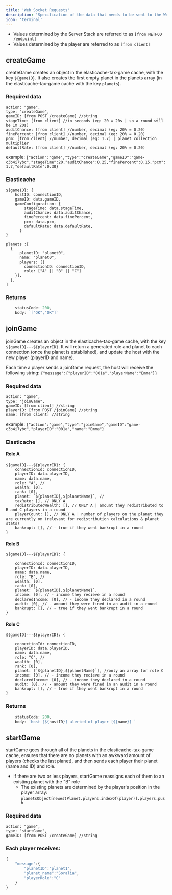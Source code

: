 ```yaml
---
title: 'Web Socket Requests'
description: 'Specification of the data that needs to be sent to the WebSocket connection to execute a given function. For each function, you can find the data structure and an example of a working command.'
icon: 'terminal'
---
```

* Values determined by the Server Stack are referred to as `[from METHOD /endpoint]`
* Values determined by the player are referred to as `[from client]`

## createGame
createGame creates an object in the elasticache-tax-game cache, with the key `${gameID}`. It also creates the first empty planet in the planets array (in the elasticache-tax-game cache with the key `planets`).

### Required data
```
action: "game",
type: "createGame",
gameID: [from POST /createGame] //string
stageTime: [from client] //in seconds (eg: 20 = 20s | so a round will be 1m 20s)
auditChance: [from client] //number, decimal (eg: 20% = 0.20)
finePercent: [from client] //number, decimal (eg: 20% = 0.20)
pcm: [from client] //number, decimal (eg: 1.7) | planet collection multiplier
defaultRate: [from client] //number, decimal (eg: 20% = 0.20)
```

example: `{"action":"game","type":"createGame","gameID":"game-c3b4i7ybc","stageTime":20,"auditChance":0.25,"finePercent":0.15,"pcm":1.7,"defaultRate":0.30}`

### Elasticache
```
${gameID}: {
    hostID: connectionID,
    gameID: data.gameID,
    gameConfiguration: {
        stageTime: data.stageTime,
        auditChance: data.auditChance,
        finePercent: data.finePercent,
        pcm: data.pcm,
        defaultRate: data.defaultRate,
      }
}

planets :[
  {
      planetID: "planet0",
      name: "planet0",
      players: [{
        connectionID: connectionID,
        role: ["A" || "B" || "C"]
    }],
  },
]
```

### Returns

```javascript
    statusCode: 200,
    body: `["OK","OK"]`
```

## joinGame
joinGame creates an object in the elasticache-tax-game cache, with the key `${gameID}---${playerID}`. It will return a generated role and planet to each connection (once the planet is established), and update the host with the new player (playerID and name).


<Note>Each time a player sends a joinGame request, the host will receive the following string: `{"message":{"playerID":"001a","playerName":"Emma"}}`</Note>

### Required data
```
action: "game",
type: "joinGame",
gameID: [from client] //string
playerID: [from POST /joinGame] //string
name: [from client] //string
```

example: `{"action":"game","type":"joinGame","gameID":"game-c3b4i7ybc","playerID":"001a","name":"Emma"}`

### Elasticache

#### Role A
```
${gameID}---${playerID}: {
    connectionId: connectionID,
    playerID: data.playerID,
    name: data.name,
    role: "A", //
    wealth: [0],
    rank: [0],
    planet: `${planetID},${planetName}`, // 
    taxRate: [], // ONLY A
    redistributedWealth: [], // ONLY A | amount they redistributed to B and C players in a round
    playerCount: [], // ONLY A | number of players on the planet they are currently on (relevant for redistribution calculations & planet stats)
    bankrupt: [], // - true if they went bankrupt in a round
}
```

#### Role B
```
${gameID}---${playerID}: {

    connectionId: connectionID,
    playerID: data.playerID,
    name: data.name,
    role: "B", //
    wealth: [0],
    rank: [0],
    planet: `${planetID},${planetName}`,
    income: [0], // - income they recieve in a round
    declaredIncome: [0], // - income they declared in a round
    audit: [0], // - amount they were fined in an audit in a round
    bankrupt: [], // - true if they went bankrupt in a round
}
```

#### Role C
```
${gameID}---${playerID}: {

    connectionId: connectionID,
    playerID: data.playerID,
    name: data.name,
    role: "C", //
    wealth: [0],
    rank: [0],
    planet: [`${planetID},${planetName}`], //only an array for role C
    income: [0], // - income they recieve in a round
    declaredIncome: [0], // - income they declared in a round
    audit: [0], // - amount they were fined in an audit in a round
    bankrupt: [], // - true if they went bankrupt in a round
}
```

### Returns
```javascript
    statusCode: 200,
    body: `host [${hostID}] alerted of player [${name}] `
```

## startGame
startGame goes through all of the planets in the elasticache-tax-game cache, ensures that there are no planets with an awkward amount of players (checks the last planet), and then sends each player their planet (name and ID) and role.

* If there are two or less players, startGame reassigns each of them to an existing planet with the "B" role
    * The existing planets are determined by the player's position in the player array: `planetsObject[newestPlanet.players.indexOf(player)].players.push`

### Required data
```
action: "game",
type: "startGame",
gameID: [from POST /createGame] //string
```

### Each player receives:
```javascript
{
    "message":{
        "planetID":"planet1",
        "planet_name":"Soralia",
        "playerRole":"C"
    }
}
```
